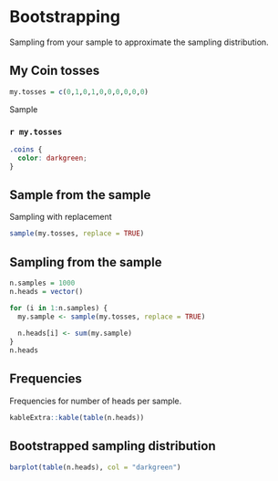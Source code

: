 # Bootstrapping

Sampling from your sample to approximate the sampling distribution.

## My Coin tosses

```r
my.tosses = c(0,1,0,1,0,0,0,0,0,0)
```

Sample

### `r my.tosses` {.center .coins}

```css
.coins {
  color: darkgreen;
}
```

## Sample from the sample

Sampling with replacement

```r
sample(my.tosses, replace = TRUE)
```

## Sampling from the sample

```r
n.samples = 1000
n.heads = vector()

for (i in 1:n.samples) {
  my.sample <- sample(my.tosses, replace = TRUE)
  
  n.heads[i] <- sum(my.sample) 
}
n.heads
```

## Frequencies

Frequencies for number of heads per sample.

```r
kableExtra::kable(table(n.heads))
```

## Bootstrapped sampling distribution

```r
barplot(table(n.heads), col = "darkgreen")
```

